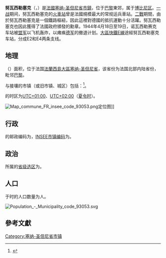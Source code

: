 {{noteTA|G1=法国地名}}
{{Infobox French commune
|name                    = 努瓦西勒塞克
|native name             = Noisy-le-Sec
|arrondissement          = [[博比尼区|博比尼区]]
}}
'''努瓦西勒塞克'''（{{lang-fr|Noisy-le-Sec}}，{{IPA-fr|nwazi lə sɛk|-|Fr-Paris--Noisy-le-Sec.ogg}}）是[[法國|法國]][[塞纳-圣但尼省|塞纳-圣但尼省]][[市镇_(法国)|市鎮]]，位于[[巴黎|巴黎]]東郊，属于[[博比尼区|博比尼区]]。[[一战|一战]]期间，努瓦西勒塞克的[[努瓦西勒塞克站|火車站]]曾是法國規模最大的常规运兵車站。[[二戰|二戰]]期間，由於努瓦西勒塞克是一個鐵路樞紐，因此這裡對德國的抵抗運動十分活躍。努瓦西勒塞克也因此獲得了法國政府頒發的勳章。1944年4月18日至19日，诺瓦西勒赛克车站被[[盟军|盟军]]以飞机轰炸，以瘫痪[[纳粹德军|德军]]的撤退计划。[[大區快鐵E線|大區快鐵E線]]途經努瓦西勒塞克车站，分成E2和E4两条支线。

== 地理 ==
{{PAGENAMEBASE}}（{{wikidata|property|linked|P625}}）面积{{wikidata|properties|P2046}}，位于法国[[法蘭西島大區|法蘭西島大區]][[塞纳-圣但尼省|塞纳-圣但尼省]]，该省份为法国北部内陆省份，毗邻[[巴黎|巴黎]]。

与{{PAGENAMEBASE}}接壤的市镇（或旧市镇、城区）包括：{{Wikidata|properties|linked|P47}}<ref name="geo">{{Cite web|url=https://www.geoportail.gouv.fr/carte|title=Carte|accessdate=2020-03-22|author=Géoportail|language=fr|publisher=Géoportail|archive-date=2017-01-29|archive-url=https://web.archive.org/web/20170129154129/https://www.geoportail.gouv.fr/carte/|dead-url=no}}</ref>。

{{PAGENAMEBASE}}的时区为[[UTC+01:00|UTC+01:00]]、[[UTC+02:00|UTC+02:00]]（[[夏时制|夏令时]]）。

[[File:Map_commune_FR_insee_code_93053.png|thumb]]定位图]]{{Clear|left}}
== 行政 ==
{{PAGENAMEBASE}}的邮政编码为{{wikidata|properties|P281}}，[[法国国家统计与经济研究所|INSEE市镇编码]]为{{wikidata|properties|P374}}。

== 政治 ==
{{PAGENAMEBASE}}所属的[[縣_(法國)|省级选区]]为{{WikidataLink|{{wikidata|properties|raw|best||P7938}}}}。

== 人口 ==
{{PAGENAMEBASE}}于{{wikidata|qualifier|P1082|P585}}时的人口数量为{{wikidata|property|raw|P1082}}人。

[[File:Population_-_Municipality_code_93053.svg|thumb]]{{Clear|left}}
==參考文獻==
{{reflist}}

{{塞納-聖但尼省市鎮}}
{{Authority control}}
[[Category:塞纳-圣但尼省市镇|Category:塞纳-圣但尼省市镇]]